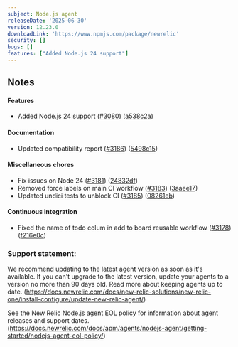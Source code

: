 ```yaml
---
subject: Node.js agent
releaseDate: '2025-06-30'
version: 12.23.0
downloadLink: 'https://www.npmjs.com/package/newrelic'
security: []
bugs: []
features: ["Added Node.js 24 support"]
---
```


## Notes

#### Features

* Added Node.js 24 support ([#3080](https://github.com/newrelic/node-newrelic/pull/3080)) ([a538c2a](https://github.com/newrelic/node-newrelic/commit/a538c2a5e23b96be40fa3c014e60b912f695423e))

#### Documentation

* Updated compatibility report ([#3186](https://github.com/newrelic/node-newrelic/pull/3186)) ([5498c15](https://github.com/newrelic/node-newrelic/commit/5498c15bb6cf3329fe50595da46ab4f2b1385170))

#### Miscellaneous chores

* Fix issues on Node 24 ([#3181](https://github.com/newrelic/node-newrelic/pull/3181)) ([24832df](https://github.com/newrelic/node-newrelic/commit/24832df2984df960a4e44375525a8127a00a637c))
* Removed force labels on main CI workflow ([#3183](https://github.com/newrelic/node-newrelic/pull/3183)) ([3aaee17](https://github.com/newrelic/node-newrelic/commit/3aaee17586f817ae1a2ab0573570a740bd6397ef))
* Updated undici tests to unblock CI ([#3185](https://github.com/newrelic/node-newrelic/pull/3185)) ([08261eb](https://github.com/newrelic/node-newrelic/commit/08261ebcdbafdb625a451f4ccec9b0cba7641cc2))

#### Continuous integration

* Fixed the name of todo colum in add to board reusable workflow ([#3178](https://github.com/newrelic/node-newrelic/pull/3178)) ([f216e0c](https://github.com/newrelic/node-newrelic/commit/f216e0c48adf0291bfa38b3edbb04c9dcc96f92c))


### Support statement:

We recommend updating to the latest agent version as soon as it's available. If you can't upgrade to the latest version, update your agents to a version no more than 90 days old. Read more about keeping agents up to date. (https://docs.newrelic.com/docs/new-relic-solutions/new-relic-one/install-configure/update-new-relic-agent/)

See the New Relic Node.js agent EOL policy for information about agent releases and support dates. (https://docs.newrelic.com/docs/apm/agents/nodejs-agent/getting-started/nodejs-agent-eol-policy/)
